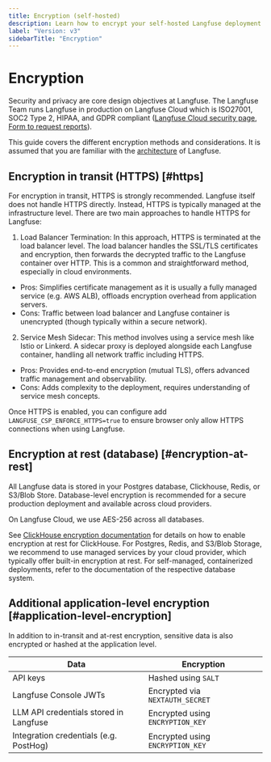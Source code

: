 ```yaml
---
title: Encryption (self-hosted)
description: Learn how to encrypt your self-hosted Langfuse deployment. This guide covers encryption in transit (HTTPS), at rest (database) and application-level encryption.
label: "Version: v3"
sidebarTitle: "Encryption"
---
```


# Encryption

<Callout type="info">

Security and privacy are core design objectives at Langfuse. The Langfuse Team runs Langfuse in production on Langfuse Cloud which is ISO27001, SOC2 Type 2, HIPAA, and GDPR compliant ([Langfuse Cloud security page](/security), [Form to request reports](/request-security-docs)).

</Callout>

This guide covers the different encryption methods and considerations.
It is assumed that you are familiar with the [architecture](/self-hosting#architecture) of Langfuse.

## Encryption in transit (HTTPS) [#https]

For encryption in transit, HTTPS is strongly recommended.
Langfuse itself does not handle HTTPS directly.
Instead, HTTPS is typically managed at the infrastructure level.
There are two main approaches to handle HTTPS for Langfuse:

1. Load Balancer Termination:
   In this approach, HTTPS is terminated at the load balancer level.
   The load balancer handles the SSL/TLS certificates and encryption, then forwards the decrypted traffic to the Langfuse container over HTTP.
   This is a common and straightforward method, especially in cloud environments.

- Pros: Simplifies certificate management as it is usually a fully managed service (e.g. AWS ALB), offloads encryption overhead from application servers.
- Cons: Traffic between load balancer and Langfuse container is unencrypted (though typically within a secure network).

2. Service Mesh Sidecar:
   This method involves using a service mesh like Istio or Linkerd.
   A sidecar proxy is deployed alongside each Langfuse container, handling all network traffic including HTTPS.

- Pros: Provides end-to-end encryption (mutual TLS), offers advanced traffic management and observability.
- Cons: Adds complexity to the deployment, requires understanding of service mesh concepts.

Once HTTPS is enabled, you can configure add `LANGFUSE_CSP_ENFORCE_HTTPS=true` to ensure browser only allow HTTPS connections when using Langfuse.

## Encryption at rest (database) [#encryption-at-rest]

All Langfuse data is stored in your Postgres database, Clickhouse, Redis, or S3/Blob Store.
Database-level encryption is recommended for a secure production deployment and available across cloud providers.

On Langfuse Cloud, we use AES-256 across all databases.

See [ClickHouse encryption documentation](/self-hosting/infrastructure/clickhouse#encryption) for details on how to enable encryption at rest for ClickHouse.
For Postgres, Redis, and S3/Blob Storage, we recommend to use managed services by your cloud provider, which typically offer built-in encryption at rest.
For self-managed, containerized deployments, refer to the documentation of the respective database system.

## Additional application-level encryption [#application-level-encryption]

In addition to in-transit and at-rest encryption, sensitive data is also encrypted or hashed at the application level.

| Data                                   | Encryption                       |
| -------------------------------------- | -------------------------------- |
| API keys                               | Hashed using `SALT`              |
| Langfuse Console JWTs                  | Encrypted via `NEXTAUTH_SECRET`  |
| LLM API credentials stored in Langfuse | Encrypted using `ENCRYPTION_KEY` |
| Integration credentials (e.g. PostHog) | Encrypted using `ENCRYPTION_KEY` |
